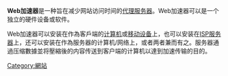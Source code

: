 {{Expand language|1=en|time=2021-02-08T17:27:52+00:00}}
'''Web加速器'''是一种旨在减少网站访问时间的[[代理服务器|代理服务器]]。Web加速器可以是一个独立的硬件设备或软件。

Web加速器可以安装在作為客戶端的[[计算机|计算机]]或[[移动设备|移动设备]]上，也可以安装在[[ISP|ISP]][[服务器|服务器]]上，还可以安装在作為服务器的计算机/网络上，或者两者兼而有之。服务器通過压缩數據並将壓縮後的内容传送到客户端的计算机以達到加速传输的目的。

[[Category:網站|Category:網站]]